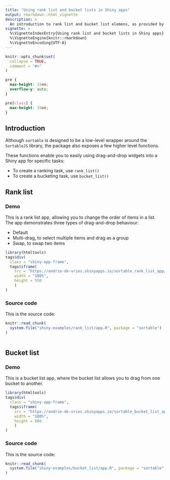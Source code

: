 ---
title: "Using rank list and bucket lists in Shiny apps"
output: rmarkdown::html_vignette
description: >
  An introduction to rank list and bucket list elemens, as provided by the `sortable` package.  A rank list allows you to rank items by drag-and-drop, and a bucket list lets you drag items between linked rank lists.
vignette: >
  %\VignetteIndexEntry{Using rank list and bucket lists in Shiny apps}
  %\VignetteEngine{knitr::rmarkdown}
  %\VignetteEncoding{UTF-8}
---

```{r, include = FALSE}
knitr::opts_chunk$set(
  collapse = TRUE,
  comment = "#>"
)
```


```{css, echo=FALSE}
pre {
  max-height: 15em;
  overflow-y: auto;
}

pre[class] {
  max-height: 15em;
}
```


## Introduction

Although `sortable` is designed to be a low-level wrapper around the `SortableJS` library, the package also exposes a few higher level functions.

These functions enable you to easily using drag-and-drop widgets into a Shiny app for specific tasks:

* To create a ranking task, use `rank_list()`
* To create a bucketing task, use `bucket_list()`

## Rank list

### Demo

This is a rank list app, allowing you to change the order of items in a list.  The app demonstrates three types of drag-and-drop behaviour:

* Default
* Multi-drag, to select multiple items and drag as a group
* Swap, to swap two items


```{r, echo=FALSE}
library(htmltools)
tags$div(
  class = "shiny-app-frame",
  tags$iframe(
    src = "https://andrie-de-vries.shinyapps.io/sortable_rank_list_app/",
    width = "100%",
    height = 550
    )
)
```

### Source code

This is the source code:

```{r echo=FALSE, cache=FALSE}
knitr::read_chunk(
  system.file("shiny-examples/rank_list/app.R", package = "sortable")
)
```


```{r rank-list-app, eval=FALSE}
```


## Bucket list

### Demo

This is a bucket list app, where the bucket list allows you to drag from one bucket to another.


```{r, echo=FALSE}
library(htmltools)
tags$div(
  class = "shiny-app-frame",
  tags$iframe(
    src = "https://andrie-de-vries.shinyapps.io/sortable_bucket_list_app/",
    width = "100%",
    height = 800
    )
)
```


### Source code

This is the source code:

```{r echo=FALSE, cache=FALSE}
knitr::read_chunk(
  system.file("shiny-examples/bucket_list/app.R", package = "sortable")
)
```


```{r bucket-list-app, eval=FALSE}
```

